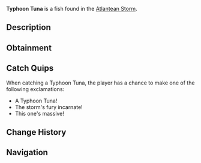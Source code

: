 {{FishInfobox
|image          = Typhoon Tuna.png
|rarity         = Rare
|sea            = First Sea
|location       = [[Atlantean Storm]]
|sublocation    = 
|sources        = Fishing Rod
|radar_location = 
|xp             = 450
|weather        = Rain
|time           = 
|season         = Winter
|bait           = Fish Head
|base_weight    = 45
|base_value     = 900
|weight_range   = 25
|base_chance    = 12
|base_resil     = 45
}}
'''Typhoon Tuna''' is a {{Rarity|Rare}} fish found in the [[Atlantean Storm]].

== Description ==
{{Description|A massive tuna species with storm-cloud coloring and unusual fin patterns. They swim in the heart of the Atlantean Storm, using the powerful currents to achieve incredible speeds.|Bestiary Entry}}

== Obtainment ==
{{Description|Found in the storm's strongest currents.|Bestiary Hint}}
{{Fish Availability|
Grand Reef/Atlantean Storm
|top_rods      = 
Krampus's Rod\138927.86\155622.59;
Magma Rod\131847.08\147690.92;
Leviathan's Fang Rod\122973.91\167694.38;
Plastic Rod\122185.97\136666.69;
Great Rod of Oscar\117515.19\123824.6;
Buddy Bond Rod\90221.99\101572.91;
Firefly Rod\102240.42\209980.17;
Fast Rod\91595.27\190315.86;
Adventurer's Rod\87833.66\186948.09;
Fungal Rod\77000.01\166481.4;
Lucky Rod\69749.18\162442.44;
Brick Built Rod\68068.86\142002.83;
Astralhook Rod\110120.01\126730.58;
Ethereal Prism Rod\109961.86\128462.09;
Trident Rod\109869.15\161555.03;
Free Spirit Rod\108264.88\159196.06;
Seraphic Rod\105718.67\130344.9;
No-Life Rod\104852.44\145589.5;
Challenger's Rod\100272.55\129511.67;
Rod Of The Forgotten Fang\98880.86\121576.91;
Blazebringer Rod\92134.13\116908.44;
Rod Of The Depths\88823.55\109232.38;
Rod Of The Exalted One\87626.28\110997.05;
Zeus Rod\86817.82\109864.57;
Verdant Shear Rod\85455.56\108621.94;
Depthseeker Rod\78279.57\100617.02;
Avalanche Rod\70588.98\91119.97;
Volcanic Rod\67649.54\86084.85;
Steady Rod\28898.81\33551.05
|recommended   = Ethereal Prism Rod
}}

== Catch Quips ==
When catching a Typhoon Tuna, the player has a chance to make one of the following exclamations:
* A Typhoon Tuna!
* The storm's fury incarnate!
* This one's massive!

== Change History ==
{{Change History|{{subst:Current Version}}}}

== Navigation ==
{{Fish Navbox|Atlantean Storm}}
